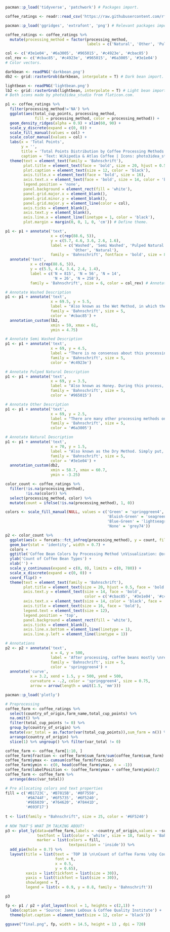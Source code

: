 ```{r Data and Packages Import}
pacman::p_load('tidyverse', 'patchwork') # Packages import. 

coffee_ratings <- readr::read_csv('https://raw.githubusercontent.com/rfordatascience/tidytuesday/master/data/2020/2020-07-07/coffee_ratings.csv')
```

```{r Gil Ben Josef's Visualization}
pacman::p_load('ggridges', 'extrafont', 'png') # Relevant packages import.

coffee_ratings <- coffee_ratings %>% 
  mutate(processing_method = factor(processing_method, 
                                    labels = c('Natural', 'Other', 'Pulped Natural', 'Semi Washed', 'Washed'))) # Change labels of methods.

col <- c('#3e1e04', '#6a3005', '#965015', '#c4923e', '#cbac85') 
col_rev <- c('#cbac85', '#c4923e', '#965015', '#6a3005', '#3e1e04')
# Color vectors.

darkbean <- readPNG('darkbean.png')
db2 <- grid::rasterGrob(darkbean, interpolate = T) # Dark bean import.

lightbean <- readPNG('lightbean.png')
lb2 <- grid::rasterGrob(lightbean, interpolate = T) # Light bean import.
# Both icons made by photo3idea_studio from flaticon.com. 

p1 <- coffee_ratings %>% 
  filter(processing_method!='NA') %>% 
  ggplot(aes(total_cup_points, processing_method, 
             fill = processing_method, color = processing_method)) + 
  geom_density_ridges(alpha = 0.9) + xlim(60, 90) + 
  scale_y_discrete(expand = c(0, 0)) + 
  scale_fill_manual(values = col) +
  scale_color_manual(values = col) +
  labs(x = 'Total Points',
       y = '', 
       title = 'Total Points Distribution by Coffee Processing Methods \nVisualization: @GilBenJosef',
       caption = 'Text: Wikipedia & Atlas Coffee | Icons: photo3idea_studio') + 
  theme(text = element_text(family = 'Bahnschrift'), 
        plot.title = element_text(face = 'bold', size = 20, hjust = 0.5),
        plot.caption = element_text(size = 12, color = 'black'),
        axis.title.x = element_text(face = 'bold', size = 16), 
        axis.text.x = element_text(face = 'bold', size = 14, color = 'black'),
        legend.position = 'none',
        panel.background = element_rect(fill = 'white'),
        panel.grid.major.x = element_blank(),
        panel.grid.minor.y = element_blank(),
        panel.grid.major.y = element_line(color = col),
        axis.ticks = element_blank(), 
        axis.text.y = element_blank(), 
        axis.line.x = element_line(linetype = 1, color = 'black'), 
        plot.margin = margin(0, 0, 1, 0, 'cm')) # Define theme.

p1 <- p1 + annotate('text', 
                    x = c(rep(88.6, 5)), 
                    y = c(5.7, 4.6, 3.6, 2.6, 1.6),
                    label = c('Washed', 'Semi Washed', 'Pulped Natural',
                              'Other', 'Natural'), 
                    family = 'Bahnschrift', fontface = 'bold', size = 8, color = col_rev) + 
  annotate('text', 
           x = c(rep(88.6, 5)), 
           y = c(5.5, 4.4, 3.4, 2.4, 1.4), 
           label = c('N = 815', 'N = 56', 'N = 14',
                     'N = 26', 'N = 258'), 
           family = 'Bahnschrift', size = 6, color = col_rev) # Annotate methods' names and sample sizes

# Annotate Washed Description
p1 <- p1 + annotate('text', 
                    x = 69.5, y = 5.5, 
                    label = "Also known as the Wet Method, in which the pulp is removed, and the \nbean is dried itself. Then, the beans go through water-filled fermentation \ntanks. Upon completion, the beans are rough, and they are ready for drying.", 
                    family = 'Bahnschrift', size = 5, 
                    color = '#cbac85') + 
  annotation_custom(lb2, 
                    xmin = 59, xmax = 61, 
                    ymin = 4.75)

# Annotate Semi Washed Description
p1 <- p1 + annotate('text',
                    x = 69, y = 4.5, 
                    label = "There is no consensus about this processing method. It refers to a process by \nwhich only some portion of the pulp is removed. This process is common \nin smallholder farmers, like Indonesia, Central and South America.",
                    family = 'Bahnschrift', size = 5, 
                    color = '#c4923e')

# Annotate Pulped Natural Description
p1 <- p1 + annotate('text',
                    x = 69, y = 3.5, 
                    label = "Also known as Honey. During this process, the coffee cherry de-pulped like washed \ncoffee. However, the beans proceed directly to drying, and they don't go through \nfermentation. Pulped Natural coffee may exhibit greater body, acidity, and intensity.",
                    family = 'Bahnschrift', size = 5, 
                    color = '#965015')

# Annotate Other Description
p1 <- p1 + annotate('text',
                    x = 69, y = 2.5, 
                    label = "There are many other processing methods on the spectrum from Natural to Washed.",
                    family = 'Bahnschrift', size = 5, 
                    color = '#6a3005')

# Annotate Natural Description
p1 <- p1 + annotate('text',
                    x = 70, y = 1.5,
                    label = "Also known as the Dry Method. Simply put, cherries are spread on surfaces to \ndry in the sun. During the day, they're turned and during the night they're \ncovered. This process can take up to several weeks.", 
                    family = 'Bahnschrift', size = 5, 
                    color = '#3e1e04') +
  annotation_custom(db2, 
                    xmin = 58.7, xmax = 60.7, 
                    ymin = -3.25)
```

```{r Ram Orr's Visualization}
color_count <- coffee_ratings %>%
  filter(!is.na(processing_method),
         !is.na(color)) %>% 
  select(processing_method, color) %>%
  mutate(count = ifelse(!is.na(processing_method), 1, 0))

colors <- scale_fill_manual(NULL, values = c('Green' = 'springgreen4',
                                             'Bluish-Green' = 'seagreen3',
                                             'Blue-Green' = 'lightseagreen',
                                             'None' = 'grey74'))

p2 <- color_count %>%
  ggplot(aes(x = forcats::fct_infreq(processing_method), y = count, fill = color)) +
  geom_bar(stat = 'identity', width = 0.7) +
  colors + 
  ggtitle('Coffee Bean Colors by Processing Method \nVisualization: @orr_ram') +
  ylab('Count of Coffee Bean Types') +
  xlab('') +
  scale_y_continuous(expand = c(0, 0), limits = c(0, 780)) +
  scale_x_discrete(expand = c(0, 0)) + 
  coord_flip() + 
  theme(text = element_text(family = 'Bahnschrift'),
        plot.title = element_text(size = 20, hjust = 0.5, face = 'bold'),
        axis.text.y = element_text(size = 14, face = 'bold',
                                   color = c('#cbac85', '#3e1e04', '#c4923e', '#6a3005', '#965015')),
        axis.text.x = element_text(size = 14, color = 'black', face = 'bold'),
        axis.title = element_text(size = 16, face = 'bold'),
        legend.text = element_text(size = 12),
        legend.position = 'top',
        panel.background = element_rect(fill = 'white'),
        axis.ticks = element_blank(),
        axis.line.x.bottom = element_line(linetype = 1),
        axis.line.y.left = element_line(linetype = 1))

# Annotations
p2 <- p2 + annotate('text', 
                    x = 4, y = 500,
                    label = 'After processing, coffee beans mostly \nretain a green shade, but \nthere are some exceptions.',
                    family = 'Bahnschrift', size = 5, 
                    color = 'springgreen4') + 
  annotate('curve', 
           x = 3.2, xend = 1.5, y = 500, yend = 500, 
           curvature = -.2, color = 'springgreen4', size = 0.75, 
           arrow = arrow(length = unit(1.5, 'mm')))
```

```{r Elad Oz Cohen's Visualization}
pacman::p_load('plotly')

# Preprocessing
coffee_farm <- coffee_ratings %>% 
  select(country_of_origin,farm_name,total_cup_points) %>% 
  na.omit() %>% 
  filter(total_cup_points != 0) %>% 
  group_by(country_of_origin) %>% 
  mutate(var_total = as.factor(var(total_cup_points)),sum_farm = n()) %>% 
  arrange(country_of_origin) %>% 
  slice(1) %>% ungroup() %>% filter(var_total != 0)  

coffee_farm <- coffee_farm[1:10, ]
coffee_farm$fraction <- coffee_farm$sum_farm/sum(coffee_farm$sum_farm)
coffee_farm$ymax <- cumsum(coffee_farm$fraction)
coffee_farm$ymin <- c(0, head(coffee_farm$ymax, n = -1))
coffee_farm$labelPosition <- (coffee_farm$ymax + coffee_farm$ymin)/2
coffee_farm <- coffee_farm %>% 
  arrange(desc(var_total))

# Pre allocating colors and text properties
fill = c('#B1723C', '#B7815B', '#8F7550',
         '#9A744F', '#6F5735', '#6F5240',
         '#9E6039', '#764620', '#78441D', 
         '#693F17')
 
t <- list(family = "Bahnschrift", size = 25, color = '#6F5240')
 
# NOW THAT'S WHAT IM TALKING ABOUT!
p3 <- plot_ly(data=coffee_farm,labels = ~country_of_origin,values = ~sum_farm, sort = TRUE,
              textfont = list(color = 'white', size = 18, family = 'Bahnschrift'),
              marker = list(colors = fill,
                            textposition = 'inside')) %>%
  add_pie(hole = 0.7) %>% 
  layout(title = list(text = 'TOP 10 \n\nCount of Coffee Farms \nby Country \n\n@EladOzC',
                      font = t,
                      x = 0.5,
                      y = 0.65),
         xaxis = list(tickfont = list(size = 30)), 
         yaxis = list(tickfont = list(size = 30)), 
         showlegend = T,
         legend = list(x = 0.9, y = 0.8, family = 'Bahnschrift'))

p3
```

```{r Collage Export}

fp <- p1 / p2 + plot_layout(ncol = 1, heights = c(2,1)) + 
  labs(caption = 'Source: James LeDoux & Coffee Quality Institute') + 
  theme(plot.caption = element_text(size = 12, color = 'black'))

ggsave("final.png", fp, width = 14.5, height = 13 , dpi = 720)

```